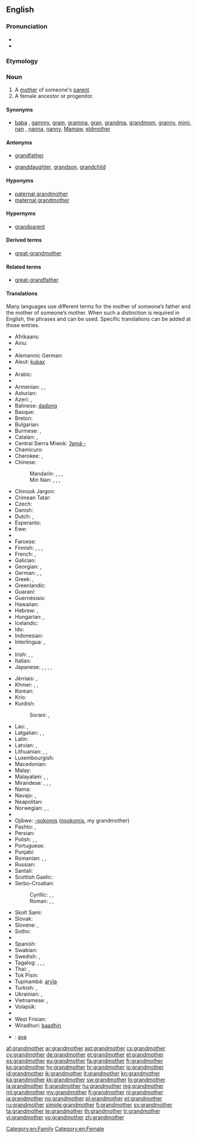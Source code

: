==English==
{{wikipedia}}

===Pronunciation===
* {{audio|en-us-grandmother.ogg|Audio (US)}}
* {{audio|en-uk-grandmother.ogg|Audio (UK)}}

===Etymology===
{{prefix|grand|mother}}

===Noun===
{{en-noun}}

# A [[mother]] of someone's [[parent]].
# A female ancestor or progenitor.

====Synonyms====
* {{sense|mother of someone’s parent}} [[baba]] {{qualifier|loanword from Eastern Europe}}, [[gammy]], [[gram]], [[gramma]], [[gran]], [[grandma]], [[grandmom]], [[granny]], [[mimi]], [[nan]] {{qualifier|British slang}}, [[nanna]], [[nanny]], [[Mamaw]], [[eldmother]]

====Antonyms====
* {{qualifier|with regard to gender}} [[grandfather]]
* {{qualifier|with regard to ancestry}} [[granddaughter]], [[grandson]], [[grandchild]]

====Hyponyms====
* [[paternal grandmother]]
* [[maternal grandmother]]

====Hypernyms====
* [[grandparent]]

====Derived terms====
* [[great-grandmother]]

====Related terms====
* [[great-grandfather]]

====Translations====
Many languages use different terms for the mother of someone’s father and the mother of someone’s mother. When such a distinction is required in English, the phrases {{term|maternal grandmother||mother of one’s mother}} and {{term|paternal grandmother||mother of one’s father}} can be used. Specific translations can be added at those entries.

{{trans-top|mother of someone's parent}}
* Afrikaans: {{t+|af|ouma}}
* Ainu: {{tø|ain|フチ|tr=huci}}
* {{trreq|sq}}
* Alemannic German: {{tø|gsw|Grosi|f}}
* Aleut: [[kukax]]
* {{trreq|am}}
* Arabic: {{t+|ar|جدة|f|tr=jádda(t)}}
* {{trreq|an}}
* Armenian: {{t+|hy|տատ|tr=tat}}, {{t-|hy|տատիկ|tr=tatik}}, {{t-|hy|հան|tr=han}}
* Asturian: {{t+|ast|güela|f}}
* Azeri: {{t+|az|nənə}}, {{t-|az|нәнә|sc=Cyrl}}
* Balinese: [[dadong]]
* Basque: {{t+|eu|amona}}
* Breton: {{t+|br|mamm-gozh|f}}
* Bulgarian: {{t+|bg|баба|f|tr=baba}}
* Burmese: {{t+|my|အဘွား|tr=ăhpwa:}}, {{t+|my|ဘွားဘွား|tr=hpwa:hpwa:}}
* Catalan: {{t+|ca|àvia|f}}, {{t-|ca|iaia|f}}
* Central Sierra Miwok: [[ʔamáˑ-]]
* Chamicuro: {{tø|ccc|payako}}
* Cherokee: {{qualifier|paternal}} {{t-|chr|ᎡᏂᏏ|tr=enisi|sc=Cher}}, {{qualifier|maternal}} {{t-|chr|ᎠᎵᏏ|tr=alisi|sc=Cher}}
* Chinese:
*: Mandarin: {{t-|cmn|奶奶|tr=nǎinai|sc=Hani}} {{qualifier|paternal}}, {{t-|cmn|祖母|tr=zǔmǔ|sc=Hani}} {{qualifier|paternal}}, {{t-|cmn|外祖母|tr=wàizǔmǔ|sc=Hani}} {{qualifier|maternal}}, {{t|cmn|外婆|tr=wàipó|sc=Hani}} {{qualifier|maternal, colloquial}}
*: Min Nan: {{t+|nan|阿媽|tr=a-má|sc=Hans}}, {{t-|nan|阿嬤|tr=a-má|sc=Hans}}, {{t-|nan|外媽|tr=guā-má|sc=Hans}}, {{qualifier|maternal}} {{t-|nan|外嬤|tr=guā-má|sc=Hans}}
* Chinook Jargon: {{tø|chn|chope}}
* Crimean Tatar: {{tø|crh|qartana}}
* Czech: {{t+|cs|babička|f}}
* Danish: {{t-|da|bedstemor}}
* Dutch: {{t+|nl|grootmoeder}}, {{t+|nl|oma}}
* Esperanto: {{t-|eo|avino}}
* Ewe: {{tø|ee|mama}}
* {{trreq|ext}}
* Faroese: {{t+|fo|omma|f}}
* Finnish: {{t+|fi|isoäiti}}, {{t+|fi|mummi}}, {{t+|fi|mummo}}, {{t+|fi|isänäiti}}
* French: {{t+|fr|grand-mère|f}}, {{t+|fr|aïeule}}
* Galician: {{t+|gl|avoa|f}}
* Georgian: {{t-|ka|ბებია|tr=bebia|sc=Geor}}, {{t-|ka|დიდედა|tr=dideda|sc=Geor}}
* German: {{t+|de|Großmutter|f}}, {{t+|de|Omi|f}}, {{t+|de|Oma|f}}
* Greek: {{t+|el|γιαγιά|tr=yiayiá|f}}, {{t+|el|μάμμη|tr=mámmi|f}}
* Greenlandic: {{t-|kl|aanaq}}
* Guaraní: {{t-|gn|jarýi}}
* Guernésiais: {{tø|roa-grn|grand'-mère|m}}
* Hawaiian: {{tø|haw|kupunawahine}}
* Hebrew: {{t-|he|סבה|f|alt=סָבָה|tr=savá}}, {{t+|he|סבתא|f|alt=סָבְתָא|tr=sávta}}
* Hungarian: {{t+|hu|nagyanya}}, {{t+|hu|nagymama}}
* Icelandic: {{t+|is|amma}}
* Ido: {{t+|io|avino}}
* Indonesian: {{t+|id|nenek}}
* Interlingua: {{t-|ia|granmatre}}, {{t-|ia|ava}}
* {{trreq|ie}}
* Irish: {{t-|ga|máthair mhór|f}}, {{t+|ga|seanmháthair|f}}, {{t-|ga|mamó|f}}
* Italian: {{t+|it|nonna|f}}
* Japanese: {{t-|ja|お婆さん|tr=[[おばあさん]], obāsan|sc=Jpan}}, {{t-|ja|お婆ちゃnん|tr=[[おばあちゃn]], obāchan|sc=Jpan}} {{qualifier|more informal than お婆さん, spoken more by smaller children}}, {{t-|ja|ばば|tr=baba|sc=Jpan}} {{qualifier|more informal than お婆さん, spoken more by smaller children}}, {{t+|ja|祖母|tr=sobo|sc=Jpan}} {{qualifier|only about one's own, polite (deferential)}}, {{t+|ja|外祖母|tr=gaisobo|sc=Jpan}} {{qualifier|maternal, only about one's own}}
{{trans-mid}}
* Jèrriais: {{tø|roa-jer|manman|f}}, {{tø|roa-jer|grand-méthe|f}}
* Khmer: {{t+|km|ជីដូន|tr=chii doon|sc=Khmr}}, {{t+|km|យាយ|tr=yiey|sc=Khmr}}, {{t+|km|អយ្យកា|sc=Khmr|tr=ayyeakaa}}
* Korean: {{t+|ko|할머니|tr=halmeoni|sc=Kore}}
* Krio: {{tø|kri|granny}}
* Kurdish:
*: Sorani: {{t|ku|داپیر}}, {{t|ku|داپیره‌|f}}
* Lao: {{t-|lo|ຍ່າ|tr=ñaa|sc=Laoo}} {{qualifier|paternal}}, {{t-|lo|ແມ່ເຖົ້າ|tr=mëë-thao|sc=Laoo}} {{qualifier|maternal}}
* Latgalian: {{tø|ltg|vace}}, {{tø|ltg|vaceite}}, {{tø|ltg|babeņa}}
* Latin: {{t+|la|avia|f}}
* Latvian: {{t-|lv|vecāmāte}}, {{t-|lv|vecmamma}}
* Lithuanian: {{t-|lt|bobutė}}, {{t+|lt|senelė}}, {{t+|lt|močiutė}}
* Luxembourgish: {{t-|lb|Groussmamm|f}}
* Macedonian: {{t-|mk|баба|f|tr=bába}}
* Malay: {{t-|ms|nenek}}
* Malayalam: {{t-|ml|മുത്തശ്ശി|tr=muthassi}}, {{t+|ml|അമ്മുമ്മ|tr=ammumma}}, {{t+|ml|അമ്മമ്മ|tr=ammamma}}
* Mirandese: {{tø|mwl|abó|f}}, {{tø|mwl|abó mai|f}}, {{tø|mwl|abó de las saias|f}}, {{tø|mwl|bó|f}}
* Nama: {{tø|naq|ǁgaosas}}
* Navajo: {{qualifier|maternal}} {{tø|nv|amá sání}}, {{qualifier|paternal}} {{tø|nv|análí}}
* Neapolitan: {{tø|nap|nonna|f}}
* Norwegian: {{t+|no|bestemor}}, {{t+|no|mormor|m|f}} {{qualifier|maternal}}, {{t+|no|farmor|m|f}} {{qualifier|paternal}}
* {{trreq|nov}}
* Ojibwe: [[-ookomis]] ([[nookomis]], my grandmother)
* Pashto: {{t+|ps|نيا|f|tr=nyā|sc=ps-Arab}}, {{t+|ps|انا|f|tr=anā|sc=ps-Arab}}
* Persian: {{t+|fa|مادربزرگ|tr=mâdar-bozorg|sc=fa-Arab}}
* Polish: {{t+|pl|babcia|f}}, {{t+|pl|babka|f}}, {{t+|pl|babunia|f}} {{qualifier|diminutive}}
* Portuguese: {{t+|pt|avó|f}}
* Punjabi: {{t-|pa|ਨਾਨਿਮਾ|f|tr=nanima|sc=Guru}}
* Romanian: {{t+|ro|bunică|f}}, {{t+|ro|mamaie|f}}, {{t-|ro|mama mare|f}}
* Russian: {{t+|ru|бабушка|f|tr=bábuška}}
* Santali: {{tø|sat|ᱟᱡᱤ|tr=aaji|sc=Olck}}
* Scottish Gaelic: {{t+|gd|seanmhair|f}}
* Serbo-Croatian:
*: Cyrillic: {{t-|sh|баба|f|tr=baba}}, {{t-|sh|нена|f}}, {{t-|sh|старамајка|f}}
*: Roman: {{t-|sh|baba|f}}, {{t-|sh|nena|f}}, {{t-|sh|staramajka|f}}
* Skolt Sami: {{tø|sms|äkk}}
* Slovak: {{t-|sk|baba|f}}
* Slovene: {{t+|sl|babica|f}}, {{t-|sl|stara mama|f}}
* Sotho: {{t-|st|nkgono}}
* {{trreq|so}}
* Spanish: {{t+|es|abuela|f}}
* Swabian: {{tø|swg|Ahna}}
* Swedish: {{t+|sv|farmor|c}} {{qualifier|paternal}}, {{t+|sv|mormor|c}} {{qualifier|maternal}}
* Tagalog: {{t+|tl|lola}}, {{t-|tl|impo}}, {{t-|tl|lelang}}, {{t-|tl|abwela}}
* Thai: {{qualifier|paternal}} {{t+|th|ย่า|tr=yàà|sc=Thai}}, {{qualifier|maternal}} {{t+|th|ยาย|tr=yaay|sc=Thai}}
* Tok Pisin: {{t-|tpi|tumbuna}}
* Tupinambá: [[aryîa]]
* Turkish: {{t+|tr|büyükanne}}, {{t+|tr|nine}}
* Ukrainian: {{t+|uk|бабуся|f|tr=babúsja}}, {{t+|uk|баба|f|tr=bába}}
* Vietnamese: {{qualifier|paternal}} {{t-|vi|bà nội}}, {{qualifier|maternal}} {{t-|vi|bà ngoại}}
* Volapük: {{t+|vo|lemot}}
* {{trreq|wa}}
* West Frisian: {{t+|fy|beppe|f}}
* Wiradhuri: [[baadhin]]
{{trans-bottom}}

{{checktrans-top}}
* {{ttbc|ia}}: [[ava]]
{{trans-bottom}}

[[Category:en:Family]]
[[Category:en:Female]]

[[af:grandmother]]
[[ar:grandmother]]
[[ast:grandmother]]
[[cs:grandmother]]
[[cy:grandmother]]
[[de:grandmother]]
[[et:grandmother]]
[[el:grandmother]]
[[es:grandmother]]
[[eu:grandmother]]
[[fa:grandmother]]
[[fr:grandmother]]
[[ko:grandmother]]
[[hy:grandmother]]
[[hr:grandmother]]
[[io:grandmother]]
[[id:grandmother]]
[[ik:grandmother]]
[[it:grandmother]]
[[kn:grandmother]]
[[ka:grandmother]]
[[kk:grandmother]]
[[sw:grandmother]]
[[lo:grandmother]]
[[la:grandmother]]
[[lt:grandmother]]
[[hu:grandmother]]
[[mg:grandmother]]
[[ml:grandmother]]
[[my:grandmother]]
[[fj:grandmother]]
[[nl:grandmother]]
[[ja:grandmother]]
[[no:grandmother]]
[[pl:grandmother]]
[[pt:grandmother]]
[[ru:grandmother]]
[[simple:grandmother]]
[[fi:grandmother]]
[[sv:grandmother]]
[[ta:grandmother]]
[[te:grandmother]]
[[th:grandmother]]
[[tr:grandmother]]
[[vi:grandmother]]
[[vo:grandmother]]
[[zh:grandmother]]